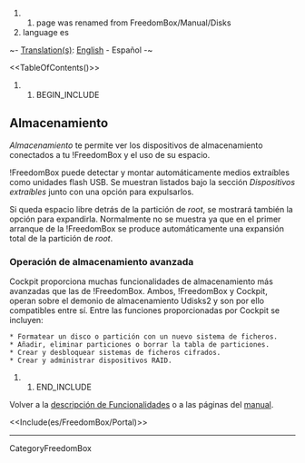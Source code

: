 ## page was renamed from FreedomBox/Manual/Disks
#language es

~- [[DebianWiki/EditorGuide#translation|Translation(s)]]: [[FreedomBox/Manual/Storage|English]] - Español -~

<<TableOfContents()>>

## BEGIN_INCLUDE

== Almacenamiento ==

''Almacenamiento'' te permite ver los dispositivos de almacenamiento conectados a tu !FreedomBox y el uso de su espacio.

!FreedomBox puede detectar y montar automáticamente medios extraíbles como unidades flash USB. Se muestran listados bajo la sección ''Dispositivos extraíbles'' junto con una opción para expulsarlos.

Si queda espacio libre detrás de la partición de ''root'', se mostrará también la opción para expandirla. Normalmente no se muestra ya que en el primer arranque de la !FreedomBox se produce automáticamente una expansión total de la partición de ''root''.

{{attachment:Storage.png||width=800}}

=== Operación de almacenamiento avanzada ===

Cockpit proporciona muchas funcionalidades de almacenamiento más avanzadas que las de !FreedomBox. Ambos, !FreedomBox y Cockpit, operan sobre el demonio de almacenamiento Udisks2 y son por ello compatibles entre sí. Entre las funciones proporcionadas por Cockpit se incluyen:

 * Formatear un disco o partición con un nuevo sistema de ficheros.
 * Añadir, eliminar particiones o borrar la tabla de particiones.
 * Crear y desbloquear sistemas de ficheros cifrados.
 * Crear y administrar dispositivos RAID.

{{attachment:storage-cockpit.png}}


## END_INCLUDE

Volver a la [[es/FreedomBox/Features|descripción de Funcionalidades]] o a las páginas del [[es/FreedomBox/Manual|manual]].


<<Include(es/FreedomBox/Portal)>>

----
CategoryFreedomBox

